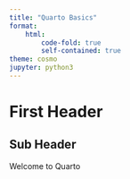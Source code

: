 ```yaml
---
title: "Quarto Basics"
format:
    html:
        code-fold: true
        self-contained: true
theme: cosmo
jupyter: python3
---
```


# First Header
## Sub Header

Welcome to Quarto